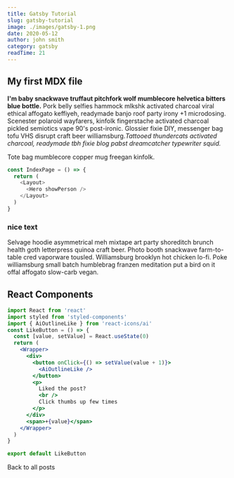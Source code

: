 ```yaml
---
title: Gatsby Tutorial
slug: gatsby-tutorial
image: ./images/gatsby-1.png
date: 2020-05-12
author: john smith
category: gatsby
readTime: 21
---
```



## My first MDX file

**I'm baby snackwave truffaut pitchfork wolf mumblecore helvetica bitters blue bottle.**
Pork belly selfies hammock mlkshk activated charcoal viral ethical affogato keffiyeh,
readymade banjo roof party irony +1 microdosing. Scenester polaroid wayfarers, kinfolk fingerstache activated charcoal pickled semiotics vape 90's post-ironic. Glossier fixie DIY, messenger bag tofu VHS disrupt craft beer williamsburg._Tattooed thundercats activated charcoal, readymade tbh fixie blog pabst dreamcatcher typewriter squid._

Tote bag mumblecore copper mug freegan kinfolk.

<div className="code">

```js
const IndexPage = () => {
  return (
    <Layout>
      <Hero showPerson />
    </Layout>
  )
}
```

</div>

<div className='nice-text'>

<h3>nice text</h3>

<FiInfo className="nice-text-icon"></FiInfo>

Selvage hoodie asymmetrical meh mixtape art party shoreditch brunch health goth letterpress quinoa craft beer. Photo booth snackwave farm-to-table cred vaporware tousled. Williamsburg brooklyn hot chicken lo-fi. Poke williamsburg small batch humblebrag franzen meditation put a bird on it offal affogato slow-carb vegan.

</div>

<h2>React Components</h2>

<Counter />

```jsx
import React from 'react'
import styled from 'styled-components'
import { AiOutlineLike } from 'react-icons/ai'
const LikeButton = () => {
  const [value, setValue] = React.useState(0)
  return (
    <Wrapper>
      <div>
        <button onClick={() => setValue(value + 1)}>
          <AiOutlineLike />
        </button>
        <p>
          Liked the post?
          <br />
          Click thumbs up few times
        </p>
      </div>
      <span>+{value}</span>
    </Wrapper>
  )
}

export default LikeButton
```

<LikeButton />

<Link to="/posts" className="btn center-btn">
  Back to all posts
</Link>
